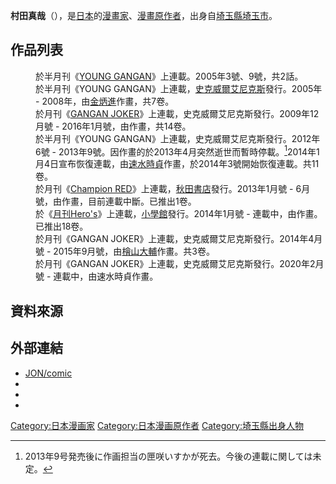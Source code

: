 {{blpunsourced|time=2019-07-05}}
{{Infobox Comics creator
|名稱= 村田 真哉
|image= 
|imagesize= 
|caption= 
|japanese=村田 真哉
|kana= むらた しんや
|romaji= Murata Shinya
|出生日期= 
|出生地點= [[埼玉縣|埼玉縣]][[埼玉市|埼玉市]]
|逝世日期= 
|逝世地點= 
|國籍= {{JPN}}
|職業= [[漫畫家|漫畫家]]
|類型=[[少年漫畫|少年漫畫]]、[[青年漫畫|青年漫畫]]
|活動開始= 2002年
|活動結束= 
|筆名= 
|簽名= 
|代表作= 〈JACKALS〉<br />〈[[ARACHNID|ARACHNID]]〉<br />〈CATERPILLAR〉
|獲得獎項= 
|公式網站=[http://jonjonjonjon.web.fc2.com/index.html 村田真哉的公式網站]
}}

'''村田真哉'''（{{bd|？||}}），是[[日本|日本]]的[[漫畫家|漫畫家]]、[[漫畫原作者|漫畫原作者]]，出身自[[埼玉縣|埼玉縣]][[埼玉市|埼玉市]]。

== 作品列表 ==
;{{Nihongo|DIABOLICA|デアボリカ}}
:於半月刊《[[YOUNG_GANGAN|YOUNG GANGAN]]》上連載。2005年3號、9號，共2話。
;{{Nihongo|JACKALS|ジャッカル}}
:於半月刊《YOUNG GANGAN》上連載，[[史克威爾艾尼克斯|史克威爾艾尼克斯]]發行。2005年 - 2008年，由[[金炳進|金炳進]]作畫，共7卷。
;{{Nihongo|[[ARACHNID|ARACHNID]]|アラクニド}}
:於月刊《[[GANGAN_JOKER|GANGAN JOKER]]》上連載，史克威爾艾尼克斯發行。2009年12月號 - 2016年1月號，由{{lang|ja|[[いふじシンセン|いふじシンセン]]}}作畫，共14卷。
;{{Nihongo|CATERPILLAR|キャタピラー}}
:於半月刊《YOUNG GANGAN》上連載，史克威爾艾尼克斯發行。2012年6號 - 2013年9號。因作畫的{{lang|ja|[[匣咲いすか|匣咲いすか]]}}於2013年4月突然逝世而暫時停載。<ref>2013年9号発売後に作画担当の匣咲いすかが死去。今後の連載に関しては未定。</ref>2014年1月4日宣布恢復連載，由[[速水時貞|速水時貞]]作畫，於2014年3號開始恢復連載。共11卷。
;{{Nihongo|機甲聖女|ヴァイアンメイデン|Vaia`n Maiden}}
:於月刊《[[Champion_RED|Champion RED]]》上連載，[[秋田書店|秋田書店]]發行。2013年1月號 - 6月號，由{{lang|ja|[[新崎コウ|新崎コウ]]}}作畫，目前連載中斷。已推出1卷。
;{{Nihongo|[[牙鬥獸娘|牙鬥獸娘]]|キリングバイツ|Killing Bites}}
:於《[[月刊Hero's|月刊Hero's]]》上連載，[[小學館|小學館]]發行。2014年1月號 - 連載中，由{{lang|ja|[[隅田かずあさ|隅田かずあさ]]}}作畫。已推出18卷。
;{{Nihongo|[[給與魔女的鐵鎚|給與魔女的鐵鎚]]|魔女に与える鉄鎚}}
:於月刊《GANGAN JOKER》上連載，史克威爾艾尼克斯發行。2014年4月號 - 2015年9月號，由[[檜山大輔|檜山大輔]]作畫。共3卷。
;{{Nihongo|BLATTODEA|ブラトデア}}
:於月刊《GANGAN JOKER》上連載，史克威爾艾尼克斯發行。2020年2月號 - 連載中，由速水時貞作畫。

== 資料來源 ==
{{reflist}}

== 外部連結 ==
* [http://jonjonjonjon.web.fc2.com/index.html JON/comic] {{Wayback|url=http://jonjonjonjon.web.fc2.com/index.html |date=20190203223523 }}
* {{lang|ja|[http://jonjonjonjonjon.blog103.fc2.com/ JON日記]}}
* {{twitter|jojojon}}
* {{lang|ja|[http://www.gangansearch.com/kikaku/interview/murata.php GanganSearch > 企画 > 作家インタビュー > 村田真哉先生]}}

{{normdaten}}
{{DEFAULTSORT:Murata Shinya}}
[[Category:日本漫画家|Category:日本漫画家]]
[[Category:日本漫画原作者|Category:日本漫画原作者]]
[[Category:埼玉縣出身人物|Category:埼玉縣出身人物]]